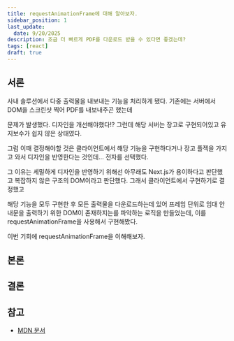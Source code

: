 ```yaml
---
title: requestAnimationFrame에 대해 알아보자.
sidebar_position: 1
last_update:
  date: 9/20/2025
description: 조금 더 빠르게 PDF를 다운로드 받을 수 있다면 좋겠는데?
tags: [react]
draft: true
---
```


## 서론

사내 솔루션에서 다중 출력물을 내보내는 기능을 처리하게 됐다. 기존에는 서버에서 DOM을 스크린샷 찍어 PDF를 내보내주곤 했는데

문제가 발생했다. 디자인을 개선해야했다!? 그런데 해당 서버는 장고로 구현되어있고 유지보수가 쉽지 않은 상태였다.

그럼 이때 결정해야할 것은 클라이언트에서 해당 기능을 구현하다거나 장고 플젝을 가지고 와서 디자인을 반영한다는 것인데... 전자를 선택했다.

그 이유는 세밀하게 디자인을 반영하기 위해선 아무래도 Next.js가 용이하다고 판단했고 복잡하지 않은 구조의 DOM이라고 판단했다. 그래서 클라이언트에서 구현하기로 결정했고

해당 기능을 모두 구현한 후 모든 출력물을 다운로드하는데 있어 프레임 단위로 임대 안내문을 출력하기 위한 DOM이 존재하지는를 파악하는 로직을 만들었는데, 이를 requestAnimationFrame을 사용해서 구현해봤다.

이번 기회에 requestAnimationFrame을 이해해보자.

## 본론

## 결론

## 참고

- [MDN 문서](https://developer.mozilla.org/ko/docs/Web/API/Window/requestAnimationFrame)
